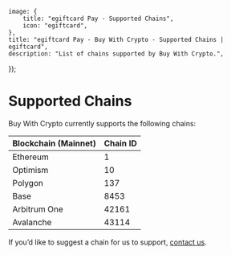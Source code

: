 
	image: {
		title: "egiftcard Pay - Supported Chains",
		icon: "egiftcard",
	},
	title: "egiftcard Pay - Buy With Crypto - Supported Chains | egiftcard",
	description: "List of chains supported by Buy With Crypto.",
});

# Supported Chains

Buy With Crypto currently supports the following chains:

| Blockchain (Mainnet) | Chain ID |
| :------------------- | :------- |
| Ethereum             | 1        |
| Optimism             | 10       |
| Polygon              | 137      |
| Base                 | 8453     |
| Arbitrum One         | 42161    |
| Avalanche            | 43114    |

If you’d like to suggest a chain for us to support, [contact us](https://egiftcard.cc/contact-us).
